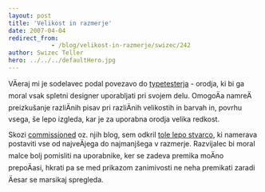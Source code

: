 ```yaml
---
layout: post
title: 'Velikost in razmerje'
date: 2007-04-04
redirect_from: 
            - /blog/velikost-in-razmerje/swizec/242
author: Swizec Teller
hero: ../../../defaultHero.jpg
---
```

VÄeraj mi je sodelavec podal povezavo do [typetesterja](http://typetester.maratz.com/) - orodja, ki bi ga moral vsak spletni designer uporabljati pri svojem delu. OmogoÄa namreÄ preizkušanje razliÄnih pisav pri razliÄnih velikostih in barvah in, povrhu vsega, še lepo izgleda, kar je za uporabna orodja velika redkost.

Skozi [commissioned](http://www.commissionedcomic.com/) oz. njih blog, sem odkril [tole lepo stvarco](http://www.nikon.co.jp/main/eng/feelnikon/discovery/universcale/index_f.htm), ki namerava postaviti vse od najveÄjega do najmanjšega v razmerje. Razvijalec bi moral malce bolj pomisliti na uporabnike, ker se zadeva premika moÄno prepoÄasi, hkrati pa se med prikazom zanimivosti ne neha premikati zaradi Äesar se marsikaj spregleda.
